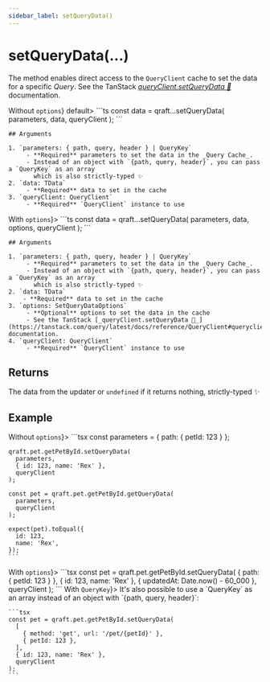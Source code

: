 ```yaml
---
sidebar_label: setQueryData()
---
```



# setQueryData(...)

The method enables direct access to the `QueryClient` cache to set the data for a specific _Query_.
See the TanStack [_queryClient.setQueryData 🌴_](https://tanstack.com/query/latest/docs/reference/QueryClient#queryclientsetquerydata) documentation.

<Tabs>
  <TabItem value="without-options" label={<span style={{verticalAlign: 'middle'}}>Without <code>options</code></span>} default>
    ```ts
    const data = qraft.<service>.<operation>.setQueryData(
      parameters,
      data,
      queryClient
    );
    ```

    ## Arguments

    1. `parameters: { path, query, header } | QueryKey`
         - **Required** parameters to set the data in the _Query Cache_.
         - Instead of an object with `{path, query, header}`, you can pass a `QueryKey` as an array
           which is also strictly-typed ✨
    2. `data: TData`
         - **Required** data to set in the cache
    3. `queryClient: QueryClient`
         - **Required** `QueryClient` instance to use
  </TabItem>
  <TabItem value="with-options" label={<span style={{verticalAlign: 'middle'}}>With <code>options</code></span>}>
    ```ts
    const data = qraft.<service>.<operation>.setQueryData(
      parameters,
      data,
      options,
      queryClient
    );
    ```

    ## Arguments

    1. `parameters: { path, query, header } | QueryKey`
         - **Required** parameters to set the data in the _Query Cache_.
         - Instead of an object with `{path, query, header}`, you can pass a `QueryKey` as an array
           which is also strictly-typed ✨
    2. `data: TData`
        - **Required** data to set in the cache
    3. `options: SetQueryDataOptions`
         - **Optional** options to set the data in the cache
         - See the TanStack [_queryClient.setQueryData 🌴_](https://tanstack.com/query/latest/docs/reference/QueryClient#queryclientsetquerydata) documentation.
    4. `queryClient: QueryClient`
         - **Required** `QueryClient` instance to use
  </TabItem>
</Tabs>

## Returns

The data from the updater or `undefined` if it returns nothing, strictly-typed ✨

## Example

<Tabs>
  <TabItem value="without-options" label={<span style={{verticalAlign: 'middle'}}>Without <code>options</code></span>}>
    ```tsx
    const parameters = { path: { petId: 123 } };

    qraft.pet.getPetById.setQueryData(
      parameters,
      { id: 123, name: 'Rex' },
      queryClient
    );

    const pet = qraft.pet.getPetById.getQueryData(
      parameters,
      queryClient
    );

    expect(pet).toEqual({
      id: 123,
      name: 'Rex',
    });
    ```
  </TabItem>
  <TabItem value="with-options" label={<span style={{verticalAlign: 'middle'}}>With <code>options</code></span>}>
    ```tsx
    const pet = qraft.pet.getPetById.setQueryData(
      { path: { petId: 123 } },
      { id: 123, name: 'Rex' },
      { updatedAt: Date.now() - 60_000 },
      queryClient
    );
    ```
  </TabItem>
  <TabItem value="with-query-key" label={<span style={{verticalAlign: 'middle'}}>With <code>QueryKey</code></span>}>
    It's also possible to use a `QueryKey` as an array instead of an object with `{path, query, header}`:

    ```tsx
    const pet = qraft.pet.getPetById.setQueryData(
      [
        { method: 'get', url: '/pet/{petId}' },
        { petId: 123 },
      ],
      { id: 123, name: 'Rex' },
      queryClient
    );
    ```
  </TabItem>
</Tabs>
